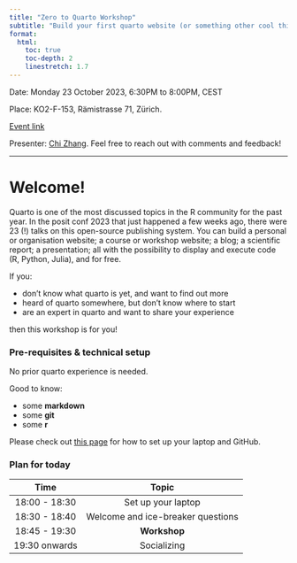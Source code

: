 ```yaml
---
title: "Zero to Quarto Workshop"
subtitle: "Build your first quarto website (or something other cool things!)"
format: 
  html:
    toc: true
    toc-depth: 2
    linestretch: 1.7
---
```


Date: Monday 23 October 2023, 6:30PM to 8:00PM, CEST 

Place: KO2-F-153, Rämistrasse 71, Zürich.

[Event link](https://www.meetup.com/rladies-zurich/events/296330423/)

Presenter: [Chi Zhang](https://andreaczhang.github.io). Feel free to reach out with comments and feedback!

------------------
 
# Welcome!

Quarto is one of the most discussed topics in the R community for the past year. In the posit conf 2023 that just happened a few weeks ago, there were 23 (!) talks on this open-source publishing system. You can build a personal or organisation website; a course or workshop website; a blog; a scientific report; a presentation; all with the possibility to display and execute code (R, Python, Julia), and for free.


If you:

* don't know what quarto is yet, and want to find out more
* heard of quarto somewhere, but don't know where to start
* are an expert in quarto and want to share your experience

then this workshop is for you!


### Pre-requisites & technical setup

No prior quarto experience is needed. 

Good to know:

* some **markdown** 
* some **git**
* some **r**

Please check out [this page](setup.qmd) for how to set up your laptop and GitHub.


### Plan for today

|     Time         |           Topic                |
|:----------------:|:------------------------------:|
|  18:00 - 18:30   | Set up your laptop  |
|  18:30 - 18:40   | Welcome and ice-breaker questions  |
|  18:45 - 19:30   | **Workshop** |
|  19:30 onwards   | Socializing |

